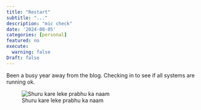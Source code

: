 ```yaml
---
title: "Restart"
subtitle: "..."
description: "mic check"
date: '2024-08-05'
categories: [personal]
featured: no
execute:
  warning: false
Draft: false
---
```


Been a busy year away from the blog. Checking in to see if all systems are running ok.

![Shuru kare leke prabhu ka naam](restart-start-again-y.gif){fig-align="left"}
